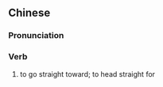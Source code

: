 ==Chinese==
{{zh-forms|s=迳到}}

===Pronunciation===
{{zh-pron
|m=jìngdào
|cat=v
}}

===Verb===
{{zh-verb}}

# {{lb|zh|literary}} to go straight toward; to head straight for